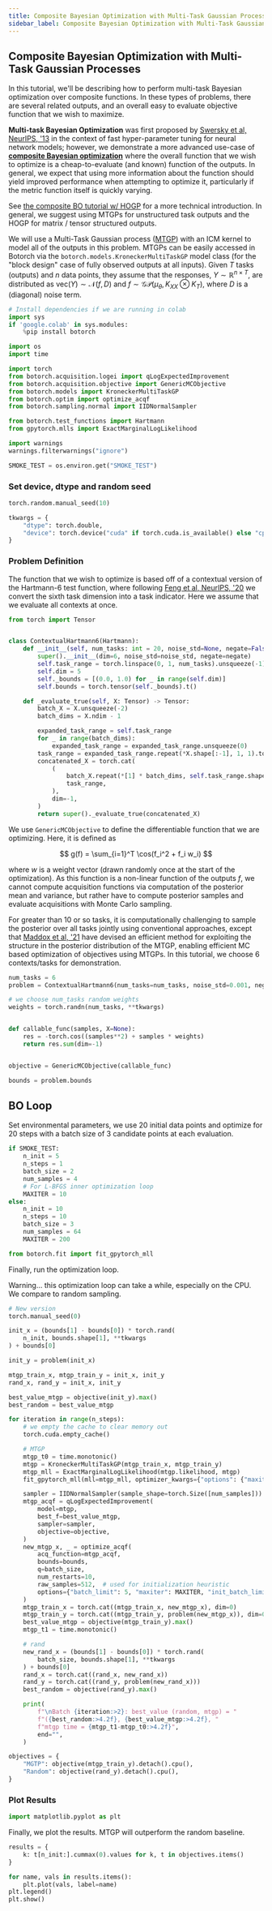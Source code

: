```yaml
---
title: Composite Bayesian Optimization with Multi-Task Gaussian Processes
sidebar_label: Composite Bayesian Optimization with Multi-Task Gaussian Processes
---
```



<LinkButtons
  githubUrl="https://github.com/pytorch/botorch/blob/main/tutorials/composite_mtbo/composite_mtbo.ipynb"
  colabUrl="https://colab.research.google.com/github/pytorch/botorch/blob/main/tutorials/composite_mtbo/composite_mtbo.ipynb"
/>

## Composite Bayesian Optimization with Multi-Task Gaussian Processes

In this tutorial, we'll be describing how to perform multi-task Bayesian optimization
over composite functions. In these types of problems, there are several related outputs,
and an overall easy to evaluate objective function that we wish to maximize.

**Multi-task Bayesian Optimization** was first proposed by
[Swersky et al, NeurIPS, '13](https://papers.neurips.cc/paper/2013/hash/f33ba15effa5c10e873bf3842afb46a6-Abstract.html)
in the context of fast hyper-parameter tuning for neural network models; however, we
demonstrate a more advanced use-case of
**[composite Bayesian optimization](https://proceedings.mlr.press/v97/astudillo19a.html)**
where the overall function that we wish to optimize is a cheap-to-evaluate (and known)
function of the outputs. In general, we expect that using more information about the
function should yield improved performance when attempting to optimize it, particularly
if the metric function itself is quickly varying.

See
[the composite BO tutorial w/ HOGP](https://github.com/pytorch/botorch/blob/main/tutorials/composite_bo_with_hogp/composite_bo_with_hogp.ipynb)
for a more technical introduction. In general, we suggest using MTGPs for unstructured
task outputs and the HOGP for matrix / tensor structured outputs.

We will use a Multi-Task Gaussian process
([MTGP](https://papers.nips.cc/paper/2007/hash/66368270ffd51418ec58bd793f2d9b1b-Abstract.html))
with an ICM kernel to model all of the outputs in this problem. MTGPs can be easily
accessed in Botorch via the `botorch.models.KroneckerMultiTaskGP` model class (for the
"block design" case of fully observed outputs at all inputs). Given $T$ tasks (outputs)
and $n$ data points, they assume that the responses, $Y \sim \mathbb{R}^{n \times T},$
are distributed as $\text{vec}(Y) \sim \mathcal{N}(f, D)$ and
$f \sim \mathcal{GP}(\mu_{\theta}, K_{XX} \otimes K_{T}),$ where $D$ is a (diagonal)
noise term.

```python
# Install dependencies if we are running in colab
import sys
if 'google.colab' in sys.modules:
    %pip install botorch
```

```python
import os
import time

import torch
from botorch.acquisition.logei import qLogExpectedImprovement
from botorch.acquisition.objective import GenericMCObjective
from botorch.models import KroneckerMultiTaskGP
from botorch.optim import optimize_acqf
from botorch.sampling.normal import IIDNormalSampler

from botorch.test_functions import Hartmann
from gpytorch.mlls import ExactMarginalLogLikelihood

import warnings
warnings.filterwarnings("ignore")

SMOKE_TEST = os.environ.get("SMOKE_TEST")
```

### Set device, dtype and random seed

```python
torch.random.manual_seed(10)

tkwargs = {
    "dtype": torch.double,
    "device": torch.device("cuda" if torch.cuda.is_available() else "cpu"),
}
```

### Problem Definition

The function that we wish to optimize is based off of a contextual version of the
Hartmann-6 test function, where following
[Feng et al, NeurIPS, '20](https://proceedings.neurips.cc/paper/2020/hash/faff959d885ec0ecf70741a846c34d1d-Abstract.html)
we convert the sixth task dimension into a task indicator. Here we assume that we
evaluate all contexts at once.

```python
from torch import Tensor


class ContextualHartmann6(Hartmann):
    def __init__(self, num_tasks: int = 20, noise_std=None, negate=False):
        super().__init__(dim=6, noise_std=noise_std, negate=negate)
        self.task_range = torch.linspace(0, 1, num_tasks).unsqueeze(-1)
        self.dim = 5
        self._bounds = [(0.0, 1.0) for _ in range(self.dim)]
        self.bounds = torch.tensor(self._bounds).t()

    def _evaluate_true(self, X: Tensor) -> Tensor:
        batch_X = X.unsqueeze(-2)
        batch_dims = X.ndim - 1

        expanded_task_range = self.task_range
        for _ in range(batch_dims):
            expanded_task_range = expanded_task_range.unsqueeze(0)
        task_range = expanded_task_range.repeat(*X.shape[:-1], 1, 1).to(X)
        concatenated_X = torch.cat(
            (
                batch_X.repeat(*[1] * batch_dims, self.task_range.shape[0], 1),
                task_range,
            ),
            dim=-1,
        )
        return super()._evaluate_true(concatenated_X)
```

We use `GenericMCObjective` to define the differentiable function that we are
optimizing. Here, it is defined as

$$
g(f) = \sum_{i=1}^T \cos(f_i^2 + f_i w_i)
$$

where $w$ is a weight vector (drawn randomly once at the start of the optimization). As
this function is a non-linear function of the outputs $f,$ we cannot compute acquisition
functions via computation of the posterior mean and variance, but rather have to compute
posterior samples and evaluate acquisitions with Monte Carlo sampling.

For greater than $10$ or so tasks, it is computationally challenging to sample the
posterior over all tasks jointly using conventional approaches, except that
[Maddox et al, '21](https://arxiv.org/abs/2106.12997) have devised an efficient method
for exploiting the structure in the posterior distribution of the MTGP, enabling
efficient MC based optimization of objectives using MTGPs. In this tutorial, we choose 6
contexts/tasks for demonstration.

```python
num_tasks = 6
problem = ContextualHartmann6(num_tasks=num_tasks, noise_std=0.001, negate=True).to(**tkwargs)

# we choose num_tasks random weights
weights = torch.randn(num_tasks, **tkwargs)


def callable_func(samples, X=None):
    res = -torch.cos((samples**2) + samples * weights)
    return res.sum(dim=-1)


objective = GenericMCObjective(callable_func)
```

```python
bounds = problem.bounds
```

## BO Loop

Set environmental parameters, we use 20 initial data points and optimize for 20 steps
with a batch size of 3 candidate points at each evaluation.

```python
if SMOKE_TEST:
    n_init = 5
    n_steps = 1
    batch_size = 2
    num_samples = 4
    # For L-BFGS inner optimization loop
    MAXITER = 10
else:
    n_init = 10
    n_steps = 10
    batch_size = 3
    num_samples = 64
    MAXITER = 200
```

```python
from botorch.fit import fit_gpytorch_mll
```

Finally, run the optimization loop.

Warning... this optimization loop can take a while, especially on the CPU. We compare to
random sampling.

```python
# New version
torch.manual_seed(0)

init_x = (bounds[1] - bounds[0]) * torch.rand(
    n_init, bounds.shape[1], **tkwargs
) + bounds[0]

init_y = problem(init_x)

mtgp_train_x, mtgp_train_y = init_x, init_y
rand_x, rand_y = init_x, init_y

best_value_mtgp = objective(init_y).max()
best_random = best_value_mtgp

for iteration in range(n_steps):
    # we empty the cache to clear memory out
    torch.cuda.empty_cache()

    # MTGP
    mtgp_t0 = time.monotonic()
    mtgp = KroneckerMultiTaskGP(mtgp_train_x, mtgp_train_y)
    mtgp_mll = ExactMarginalLogLikelihood(mtgp.likelihood, mtgp)
    fit_gpytorch_mll(mll=mtgp_mll, optimizer_kwargs={"options": {"maxiter": 50}})

    sampler = IIDNormalSampler(sample_shape=torch.Size([num_samples]))
    mtgp_acqf = qLogExpectedImprovement(
        model=mtgp,
        best_f=best_value_mtgp,
        sampler=sampler,
        objective=objective,
    )
    new_mtgp_x, _ = optimize_acqf(
        acq_function=mtgp_acqf,
        bounds=bounds,
        q=batch_size,
        num_restarts=10,
        raw_samples=512,  # used for initialization heuristic
        options={"batch_limit": 5, "maxiter": MAXITER, "init_batch_limit": 5},
    )
    mtgp_train_x = torch.cat((mtgp_train_x, new_mtgp_x), dim=0)
    mtgp_train_y = torch.cat((mtgp_train_y, problem(new_mtgp_x)), dim=0)
    best_value_mtgp = objective(mtgp_train_y).max()
    mtgp_t1 = time.monotonic()

    # rand
    new_rand_x = (bounds[1] - bounds[0]) * torch.rand(
        batch_size, bounds.shape[1], **tkwargs
    ) + bounds[0]
    rand_x = torch.cat((rand_x, new_rand_x))
    rand_y = torch.cat((rand_y, problem(new_rand_x)))
    best_random = objective(rand_y).max()

    print(
        f"\nBatch {iteration:>2}: best_value (random, mtgp) = "
        f"({best_random:>4.2f}, {best_value_mtgp:>4.2f}, "
        f"mtgp time = {mtgp_t1-mtgp_t0:>4.2f}",
        end="",
    )

objectives = {
    "MGTP": objective(mtgp_train_y).detach().cpu(),
    "Random": objective(rand_y).detach().cpu(),
}
```

### Plot Results

```python
import matplotlib.pyplot as plt
```

Finally, we plot the results. MTGP will outperform the random baseline.

```python
results = {
    k: t[n_init:].cummax(0).values for k, t in objectives.items()
}
```

```python
for name, vals in results.items():
    plt.plot(vals, label=name)
plt.legend()
plt.show()
```

```python

```

